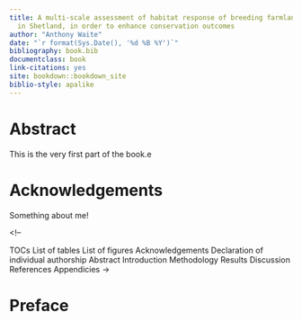 ```yaml
---
title: A multi-scale assessment of habitat response of breeding farmland waders
  in Shetland, in order to enhance conservation outcomes
author: "Anthony Waite"
date: "`r format(Sys.Date(), '%d %B %Y')`"
bibliography: book.bib
documentclass: book
link-citations: yes
site: bookdown::bookdown_site
biblio-style: apalike
---
```


# Abstract {-}

This is the very first part of the book.e

# Acknowledgements {-}

Something about me!

<!-- 

TOCs
List of tables
List of figures
Acknowledgements
Declaration of individual authorship
Abstract
Introduction
Methodology
Results
Discussion
References
Appendicies
->

# Preface {-}
